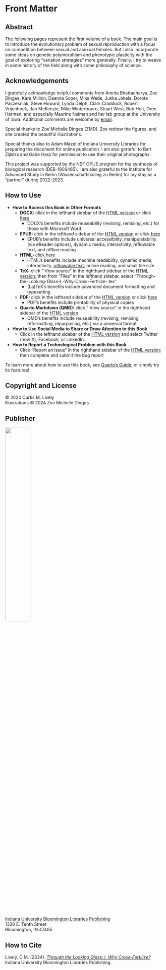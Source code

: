 # Front Matter {.unnumbered}

::: {.content-visible when-format="pdf"}

## Abstract

The following pages represent the first volume of a book. The main goal is to introduce the evolutionary problem of sexual reproduction with a focus on competition between sexual and asexual females. But I also incorporate some ideas on genetic polymorphism and phenotypic plasticity with the goal of exploring "variation strategies" more generally. Finally, I try to weave in some history of the field along with some philosophy of science. 

:::

## Acknowledgements

I gratefully acknowledge helpful comments from Amrita Bhattacharya, Zoe Dinges, Kara Million, Deanna Soper, Mike Wade, Jukka Jokela, Dorota Paczesniak, Steve Howard, Lynda Delph, Clark Craddock, Robert Vrijenhoek, Jan McKenzie, Mike Winterbourn, Stuart West, Bob Holt, Oren Harman, and especially Maurine Neiman and her lab group at the University of Iowa. Additional comments are welcome by [email](mailto:clively@indiana.edu). 

Special thanks to Zoe Michelle Dinges (ZMD). Zoe redrew the figures, and she created the beautiful illustrations. 

Special thanks also to Adam Mazel of Indiana University Libraries for preparing the document for online publication. I am also grateful to Bart Zijlstra and Gabe Harp for permission to use their original photographs.

This project was supported by the NSF OPUS program for the synthesis of biological research (DEB-1906465). I am also grateful to the Institute for Advanced Study in Berlin (Wissenschaftskolleg zu Berlin) for my stay as a "partner" during 2022-2023. 

## How to Use

- **How to Access this Book in Other Formats**
    - **DOCX:** click <i class="bi bi-download"></i> in the lefthand sidebar of the [HTML version](https://iulibscholcomm.github.io/through-the-looking-glass/) or click [here](https://iulibscholcomm.github.io/through-the-looking-glass/Through-the-Looking-Glass--I.-Why-Cross-Fertilize-.docx)
        - DOCX's benefits include reuseability (revising, remixing, etc.) for those with Microsoft Word
    - **EPUB:** click <i class="bi bi-download"></i> in the lefthand sidebar of the [HTML version](https://iulibscholcomm.github.io/through-the-looking-glass/) or click [here](https://iulibscholcomm.github.io/through-the-looking-glass/Through-the-Looking-Glass--I.-Why-Cross-Fertilize-.epub)
        - EPUB's benefits include universal accessibility, manipulatability (via eReader options), dynamic media, interactivity, reflowable text, and offline reading
    - **HTML:** click [here](https://iulibscholcomm.github.io/through-the-looking-glass/)
        - HTML's benefits include machine readability, dynamic media, interactivity, [reflowable text](https://en.wikipedia.org/wiki/Reflowable_document), online reading, and small file size
    - **TeX:** click "<i class="bi bi-github"></i> View source" in the righthand sidebar of the [HTML version](https://iulibscholcomm.github.io/through-the-looking-glass/); then from "Files" in the lefthand sidebar, select "Through-the-Looking-Glass--I.-Why-Cross-Fertilize-.tex" 
        - (La)TeX's benefits include advanced document formatting and typesetting 
    - **PDF:** click <i class="bi bi-download"></i> in the lefthand sidebar of the [HTML version](https://iulibscholcomm.github.io/through-the-looking-glass/) or click [here](https://iulibscholcomm.github.io/through-the-looking-glass/Through-the-Looking-Glass--I.-Why-Cross-Fertilize-.pdf)
        - PDF's benefits include printability of physical copies
    - **Quarto Markdown (QMD):** click "<i class="bi bi-github"></i> View source" in the righthand sidebar of the [HTML version](https://iulibscholcomm.github.io/through-the-looking-glass/)
        - QMD's benefits include reuseability (revising, remixing, reformatting, repurposing, etc.) via a universal format
- **How to Use Social Media to Share or Draw Attention to this Book**
    - Click <i class="bi bi-share"></i> in the lefthand sidebar of the [HTML version](https://iulibscholcomm.github.io/through-the-looking-glass/) and select Twitter (now X), Facebook, or LinkedIn.
- **How to Report a Technological Problem with this Book**
    - Click "Report an Issue" in the righthand sidebar of the [HTML version](https://iulibscholcomm.github.io/through-the-looking-glass/); then complete and submit the bug report

To learn more about how to use this book, see [Quarto's Guide](https://quarto.org/docs/guide/), or simply try its features! 

::: {.content-visible unless-format="pdf"}

## Copyright and License

&copy; 2024 Curtis M. Lively\
Illustrations &copy; 2024 Zoe Michelle Dinges\

<!--

<p xmlns:cc="http://creativecommons.org/ns#" xmlns:dct="http://purl.org/dc/terms/"><a property="dct:title" rel="cc:attributionURL" href="https://iulibscholcomm.github.io/through-the-looking-glass/">Through the Looking Glass: I. Why Cross-Fertilize?</a> by <span property="cc:attributionName">Curtis M. Lively and Zoe Michelle Dinges</span> is licensed under <a href="http://creativecommons.org/licenses/by/4.0/?ref=chooser-v1" target="_blank" rel="license noopener noreferrer" style="display:inline-block;">Attribution 4.0 International.</a></p>

**You are free to:**

- **Share—**copy and redistribute the material in any medium or format for any purpose, even commercially. 
- **Adapt—**remix, transform, and build upon the material for any purpose, even commercially. 

The licensor cannot revoke these freedoms as long as you follow the license terms. 

**Under the following terms:**

- **Attribution—**You must give [appropriate credit](https://creativecommons.org/licenses/by/4.0/#ref-appropriate-credit), provide a link to the license, and [indicate if changes were made](https://creativecommons.org/licenses/by/4.0/#ref-indicate-changes). You may do so in any reasonable manner, but not in any way that suggests the licensor endorses you or your use. 
- **No additional restrictions—**You may not apply legal terms or [technological measures](https://creativecommons.org/licenses/by/4.0/#ref-technological-measures) that legally restrict others from doing anything the license permits. 

**Notices:**

- You do not have to comply with the license for elements of the material in the public domain or where your use is permitted by an applicable [exception or limitation](https://creativecommons.org/licenses/by/4.0/#ref-exception-or-limitation). 
- No warranties are given. The license may not give you all of the permissions necessary for your intended use. For example, other rights such as [publicity, privacy, or moral rights](https://creativecommons.org/licenses/by/4.0/#ref-publicity-privacy-or-moral-rights) may limit how you use the material.

-->

## Publisher

![](images/iublpub_logo.png){alt-text="Logo of Indiana University Bloomington Libraries Publishing" width="40%"}\

[Indiana University Bloomington Libraries Publishing](https://libraries.indiana.edu/scholarly-communication)\
1320 E. Tenth Street\
Bloomington, IN 47405

::: 

## How to Cite

Lively, C.M. (2024). [*Through the Looking Glass: I. Why Cross-Fertilize?*](https://doi.org/10.5967/GBD3-KA07) Indiana University Bloomington Libraries Publishing.
